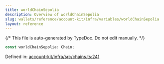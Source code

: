 ```yaml
---
title: worldChainSepolia
description: Overview of worldChainSepolia
slug: wallets/reference/account-kit/infra/variables/worldChainSepolia
layout: reference
---
```


{/* This file is auto-generated by TypeDoc. Do not edit manually. */}

```ts
const worldChainSepolia: Chain;
```

Defined in: [account-kit/infra/src/chains.ts:241](https://github.com/alchemyplatform/aa-sdk/blob/c1a84188d03473acac2fdb49fb7cd7fdba73169b/account-kit/infra/src/chains.ts#L241)
